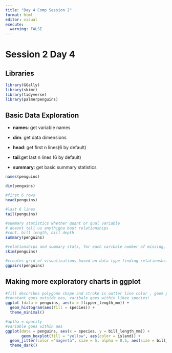 ```yaml
---
title: "Day 4 Comp Session 2"
format: html
editor: visual
execute: 
  warning: FALSE
---
```


# Session 2 Day 4

## Libraries

```r
library(GGally)
library(skimr)
library(tidyverse)
library(palmerpenguins)
```

## Basic Data Exploration

-   **names**: get variable names

-   **dim**: get data dimensions

-   **head**: get first n lines(6 by default)

-   **tail**:get last n lines (6 by default)

-   **summary**: get basic summary statistics

```r
names(penguins)
```

```r
dim(penguins)
```

```r
#first 6 rows
head(penguins)
```

```r
#last 6 lines
tail(penguins)
```

```r
#summary statistics whether quant or qual variable 
# doesnt tell us anythigna bout relationships
#cont. bill length, bill depth
summary(penguins)
```

```r
#relationships and summary stats, for each varibale number of missing, percetnage of complete observations, means, standard deviation, percentiles, histogram 
skim(penguins)
```

```r
#creates grid of visualizations based on data type finding relationshsip between varibales and across groups 
ggpairs(penguins)
```

## Making more exploratory charts in ggplot 

```r
#fill describes polygonn shape and stroke is outter line color , geom point doesnt have fill and colour 
#constant goes outside eas, varibale goes within likee species!
ggplot (data = penguins, aes(x = flipper_length_mm)) + 
  geom_histogram(aes(fill = species)) +
  theme_minimal()
```

```r
#aplha = opacity 
#variable goes within aes 
ggplot(data = penguins, aes(x = species, y = bill_length_mm)) +
       geom_boxplot(fill = "yellow", aes(color = island)) +
  geom_jitter(color ="magenta", size = 5, alpha = 0.5, aes(size = bill_depth_mm, color = bill_depth_mm)) +
  theme_dark()

```
